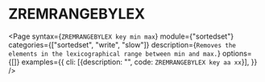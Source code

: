 # ZREMRANGEBYLEX

<Page
  syntax={`ZREMRANGEBYLEX key min max`}
  module={"sortedset"}
  categories={["sortedset", "write", "slow"]}
  description={`Removes the elements in the lexicographical range between min and max.`}
  options={[]}
  examples={{
    cli: [{description: "", code: `ZREMRANGEBYLEX key aa xx`}],
  }}
/>